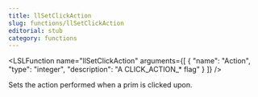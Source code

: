 ```yaml
---
title: llSetClickAction
slug: functions/llSetClickAction
editorial: stub
category: functions
---
```


<LSLFunction
	name="llSetClickAction"
	arguments={[
	{
		"name": "Action",
		"type": "integer",
		"description": "A CLICK_ACTION_* flag"
	}
]}
/>

Sets the action performed when a prim is clicked upon.
